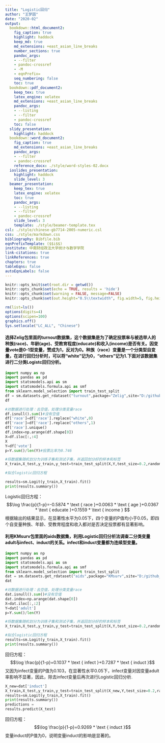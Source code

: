 ```yaml
---
title: "Logistic回归"
author: "王梦圆"
date: "2020-02"
output:
  bookdown::html_document2:
    fig_caption: true
    highlight: haddock
    keep_md: true
    md_extensions: +east_asian_line_breaks
    number_sections: true
    pandoc_args:
    - --filter
    - pandoc-crossref
    - -M
    - eqnPrefix=
    seq_numbering: false
    toc: true
  bookdown::pdf_document2:
    keep_tex: true
    latex_engine: xelatex
    md_extensions: +east_asian_line_breaks
    pandoc_args:
    - --listing
    - --filter
    - pandoc-crossref
    toc: false
  slidy_presentation:
    highlight: haddock
  bookdown::word_document2:
    fig_caption: true
    md_extensions: +east_asian_line_breaks
    pandoc_args:
    - --filter
    - pandoc-crossref
    reference_docx: ./style/word-styles-02.docx
  ioslides_presentation:
    highlight: haddock
    slide_level: 3
  beamer_presentation:
    keep_tex: true
    latex_engine: xelatex
    toc: true
    pandoc_args:
    - --listing
    - --filter
    - pandoc-crossref
    slide_level: 3
    template: ./style/beamer-template.tex
csl: ./style/chinese-gb7714-2005-numeric.csl
css: ./style/markdown.css
bibliography: Bibfile.bib
eqnPrefixTemplate: ($$i$$)
institute: 中南财经政法大学统计与数学学院
link-citations: true
linkReferences: true
chapters: true
tableEqns: false
autoEqnLabels: false
---
```



```r
knitr::opts_knit$set(root.dir = getwd())
knitr::opts_chunk$set(echo = TRUE, results = 'hide')
knitr::opts_chunk$set(warning = FALSE, message=FALSE)
knitr::opts_chunk$set(out.height="0.5\\textwidth", fig.width=5, fig.height=3, fig.align="center")
```

```r
rm(list=ls())
options(digits=4)
options(scipen=100)
graphics.off()
Sys.setlocale("LC_ALL", "Chinese")
```
#### 选择Zelig包里面的turnout数据集，这个数据集是为了确定投票率与被选举人的种族(race)、年龄(age)、受教育程度(educate)和收入(income)是否有关。因变量vote是0-1型变量，赞成为1，反对为0。种族（race）变量是一个分类型自变量，在进行回归分析时，可以将“white”记为0，“others”记为1.下面对该数据集进行二分类Logistc回归分析。
```python
import numpy as np
import pandas as pd
import statsmodels.api as sm 
import statsmodels.formula.api as smf
from sklearn.model_selection import train_test_split
df = sm.datasets.get_rdataset("turnout",package="Zelig",site="D:/github_repo/Rdatasets").data
df

#对数据进行处理：去空值，处理分类变量race
df.isnull().sum()#没有空值
df['race']=df['race'].replace("white",0)
df['race']=df['race'].replace("others",1)
df['race'].unique()
df.index=np.arange(df.shape[0])
X=df.iloc[:,:4]
X
Y=df['vote']
p=Y.sum()/len(Y)#投票比率为0.746

#将数据集随机划分为训练子集和测试子集，并返回划分好的样本和标签
X_train,X_test,y_train,y_test=train_test_split(X,Y,test_size=0.2,random_state=0)

#拟合logistic回归方程

results=sm.Logit(y_train,X_train).fit()
print(results.summary())

```
Logistic回归方程：
$$\log \frac{p}{1-p}=-0.5874 * \text { race }+0.0063 * \text { age }+0.0367 * \text { educate }+0.1559 * \text { income }
$$
根据输出的结果显示，在显著性水平为0.05下，四个变量的P值均小于0.05，即四个自变量种族、年龄、受教育程度和收入都对是否决定投票都有显著影响。




#### 利用KMsurv包里面的aids数据集，利用Logistic回归分析法调查二分类变量adult与infect、induct的关系。infect和induct变量都为连续型变量。

```python
import numpy as np
import pandas as pd
import statsmodels.api as sm 
import statsmodels.formula.api as smf
from sklearn.model_selection import train_test_split
dat = sm.datasets.get_rdataset("aids",package="KMsurv",site="D:/github_repo/Rdatasets").data
dat

#对数据进行处理：去空值，处理分类变量race
dat.isnull().sum()#没有空值
dat.index=np.arange(dat.shape[0])
X=dat.iloc[:,:2]
Y=dat['adult']
p=Y.sum()/len(Y)

#将数据集随机划分为训练子集和测试子集，并返回划分好的样本和标签
X_train,X_test,y_train,y_test=train_test_split(X,Y,test_size=0.2,random_state=0)

#拟合logistic回归方程
results=sm.Logit(y_train,X_train).fit()
print(results.summary())

```
回归方程：
$$\log \frac{p}{1-p}=0.1037 * \text { infect }+0.7287 * \text { induct }$$
又因为infect变量的P值为0.103，在显著性水平0.05下，infect变量对因变量adult率影响不显著，因此，除去infect变量后再次进行Logistic回归分析.

```python
X_new=dat['induct']
X_train,X_test,y_train,y_test=train_test_split(X_new,Y,test_size=0.2,random_state=0)
results=sm.Logit(y_train,X_train).fit()
print(results.summary())
predictions = 
results.predict(X_test)  
```
回归方程：
$$\log \frac{p}{1-p}=0.9269 * \text { induct }$$
变量induct的P值为0，说明变量induct的影响是显著的。

